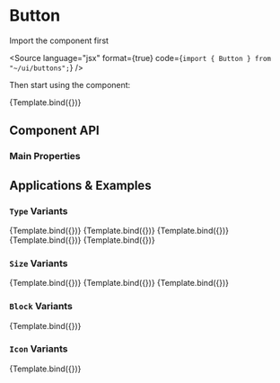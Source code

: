 
<Meta title="Components/Button" component={Button} />


# Button

Import the component first

<Source
  language="jsx"
  format={true}
  code={`import { Button } from "~/ui/buttons";`}
/>

Then start using the component:

<Canvas withSource="open">
  <Story name="Default" args={{ children: "Click" }}>
    {Template.bind({})}
  </Story>
</Canvas>

## Component API

### Main Properties

<ArgsTable story="Default" />

## Applications & Examples

### `Type` Variants

<Canvas>
  <Story name="Primary" args={{ children: "Primary", isPrimary: "true" }}>
    {Template.bind({})}
  </Story>
  <Story name="Secondary" args={{ children: "Secondary", isSecondary: "true" }}>
    {Template.bind({})}
  </Story>
  <Story name="Success" args={{ children: "Success", isSuccess: "true" }}>
    {Template.bind({})}
  </Story>
  <Story name="Danger" args={{ children: "Danger", isDanger: "true" }}>
    {Template.bind({})}
  </Story>
  <Story name="Disable" args={{ children: "Disable", isDisabled: "true" }}>
    {Template.bind({})}
  </Story>
</Canvas>

### `Size` Variants

<Canvas>
  <Story
    name="Large"
    args={{ children: "Large", isPrimary: "true", size: "lg" }}
  >
    {Template.bind({})}
  </Story>
  <Story
    name="Medium"
    args={{ children: "Medium", isPrimary: "true", size: "md" }}
  >
    {Template.bind({})}
  </Story>
  <Story
    name="Small"
    args={{ children: "Small", isPrimary: "true", size: "sm" }}
  >
    {Template.bind({})}
  </Story>
</Canvas>

### `Block` Variants

<Canvas>
  <Story
    name="Block"
    args={{ children: "Block", isPrimary: "true", isFullWidth: true }}
  >
    {Template.bind({})}
  </Story>
</Canvas>

### `Icon` Variants

<Canvas>
  <Story
    name="Icon"
    args={{
      children: "Icon",
      isPrimary: "true",
      withIcon: true,
      buttonIcon: "❤️‍🔥",
    }}
  >
    {Template.bind({})}
  </Story>
</Canvas>
